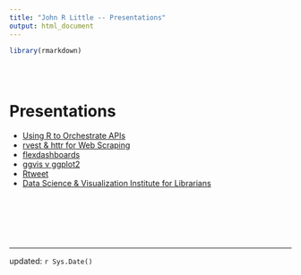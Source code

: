 ```yaml
---
title: "John R Little -- Presentations"
output: html_document
---
```


```r
library(rmarkdown)
```


<style type="text/css">
.title {
  display: none;
}

#getting-started img {
  margin-right: 10px;
}

</style>

<div class="row" style="padding-top: 30px;">
<div class="col-sm-6">

# **Presentations**

* [Using R to Orchestrate APIs](rcs2017)
* [rvest & httr for Web Scraping](rfun-scrape)
* [flexdashboards](flexdashboards)
* [ggvis v ggplot2](ggvis/slides.html)
* [Rtweet](rtweet/slides.html)
* [Data Science & Visualization Institute for Librarians](dsvil2017/slides.html)



&nbsp;  

&nbsp;

&nbsp; 

---

updated:  `r Sys.Date()`